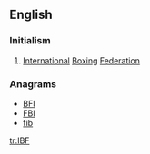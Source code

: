 ==English==

===Initialism===
{{rfc-header|Initialism}}
{{head|en|initialism}}

# [[international|International]] [[boxing|Boxing]] [[federation|Federation]]

===Anagrams===
* [[BFI#English|BFI]] 
* [[FBI#English|FBI]]
* [[fib#English|fib]]

[[tr:IBF]]